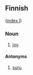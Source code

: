 ==Finnish==
([[Wiktionary:Finnish_index_i|index I]])

===Noun===

# [[joy]].

====Antonyms====

# [[suru]]